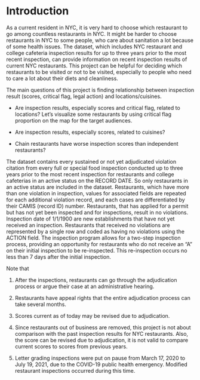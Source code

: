 # Introduction

  As a current resident in NYC, it is very hard to choose which restaurant to go among countless restaurants in NYC. It might be harder to choose restaurants in NYC to some people, who care about sanitation a lot because of some health issues. The dataset, which includes NYC restaurant and college cafeteria inspection results for up to three years prior to the most recent inspection, can provide information on recent inspection results of current NYC restaurants. This project can be helpful for deciding which restaurants to be visited or not to be visited, especially to people who need to care a lot about their diets and cleanliness.

The main questions of this project is finding relationship between inspection result (scores, critical flag, legal action) and locations/cuisines.

* Are inspection results, especially scores and critical flag, related to locations? Let's visualize some restaurants by using critical flag proportion on the map for the target audiences.

* Are inspection results, especially scores, related to cuisines? 

* Chain restaurants have worse inspection scores than independent restaurants?

The dataset contains every sustained or not yet adjudicated violation citation from every full or special food inspection conducted up to three years prior to the most recent inspection for restaurants and college cafeterias in an active status on the RECORD DATE. So only restaurants in an active status are included in the dataset. Restaurants, which have more than one violation in inspection, values for associated fields are repeated for each additional violation record, and each cases are differentiated by their CAMIS (record ID) number. Restaurants, that has applied for a permit but has not yet been inspected and for inspections, result in no violations. Inspection date of 1/1/1900 are new establishments that have not yet received an inspection. Restaurants that received no violations are represented by a single row and coded as having no violations using the ACTION field. The inspection program allows for a two-step inspection process, providing an opportunity for restaurants who do not receive an “A” on their initial inspection to be re-inspected.  This re-inspection occurs no less than 7 days after the initial inspection. 

Note that 

1) After the inspections, restaurants can go through the adjudication process or argue their case at an administrative hearing.

2) Restaurants have appeal rights that the entire adjudication process can take several months. 

3) Scores current as of today may be revised due to adjudication. 

4) Since restaurants out of business are removed, this project is not about comparison with the past inspection results for NYC restaurants. Also, the score can be revised due to adjudication, it is not valid to compare current scores to scores from previous years. 

5) Letter grading inspections were put on pause from March 17, 2020 to July 19, 2021, due to the COVID-19 public health emergency. Modified restaurant inspections occurred during this time.   


